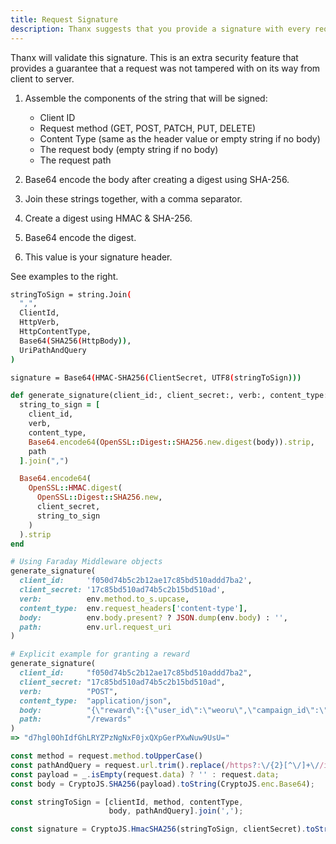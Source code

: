 ```yaml
---
title: Request Signature
description: Thanx suggests that you provide a signature with every request.
---
```


Thanx will validate this signature. This is an extra security feature that provides a guarantee that a request was not tampered with on its way from client to server.

1. Assemble the components of the string that will be signed:

    - Client ID
    - Request method (GET, POST, PATCH, PUT, DELETE)
    - Content Type (same as the header value or empty string if no body)
    - The request body (empty string if no body)
    - The request path

2. Base64 encode the body after creating a digest using SHA-256.

3. Join these strings together, with a comma separator.

4. Create a digest using HMAC & SHA-256.

5. Base64 encode the digest.

6. This value is your signature header.

See examples to the right.


<RequestExample>

```bash Pseudocode
stringToSign = string.Join(
  ",",
  ClientId,
  HttpVerb,
  HttpContentType,
  Base64(SHA256(HttpBody)),
  UriPathAndQuery
)

signature = Base64(HMAC-SHA256(ClientSecret, UTF8(stringToSign)))
```

```ruby Ruby
def generate_signature(client_id:, client_secret:, verb:, content_type:, body:, path: )
  string_to_sign = [
    client_id,
    verb,
    content_type,
    Base64.encode64(OpenSSL::Digest::SHA256.new.digest(body)).strip,
    path
  ].join(",")

  Base64.encode64(
    OpenSSL::HMAC.digest(
      OpenSSL::Digest::SHA256.new,
      client_secret,
      string_to_sign
    )
  ).strip
end

# Using Faraday Middleware objects
generate_signature(
  client_id:     'f050d74b5c2b12ae17c85bd510addd7ba2',
  client_secret: '17c85bd510ad74b5c2b15bd510ad',
  verb:          env.method.to_s.upcase,
  content_type:  env.request_headers['content-type'],
  body:          env.body.present? ? JSON.dump(env.body) : '',
  path:          env.url.request_uri
)

# Explicit example for granting a reward
generate_signature(
  client_id:     "f050d74b5c2b12ae17c85bd510addd7ba2",
  client_secret: "17c85bd510ad74b5c2b15bd510ad",
  verb:          "POST",
  content_type:  "application/json",
  body:          "{\"reward\":{\"user_id\":\"weoru\",\"campaign_id\":\"weroui234890f\"}}",
  path:          "/rewards"
)
=> "d7hgl0OhIdfGhLRYZPzNgNxF0jxQXpGerPXwNuw9UsU="
```

```javascript JavaScript
const method = request.method.toUpperCase()
const pathAndQuery = request.url.trim().replace(/https?:\/{2}[^\/]+\//i, '/')
const payload = _.isEmpty(request.data) ? '' : request.data;
const body = CryptoJS.SHA256(payload).toString(CryptoJS.enc.Base64);

const stringToSign = [clientId, method, contentType,
                      body, pathAndQuery].join(',');

const signature = CryptoJS.HmacSHA256(stringToSign, clientSecret).toString(CryptoJS.enc.Base64);
```

</RequestExample>